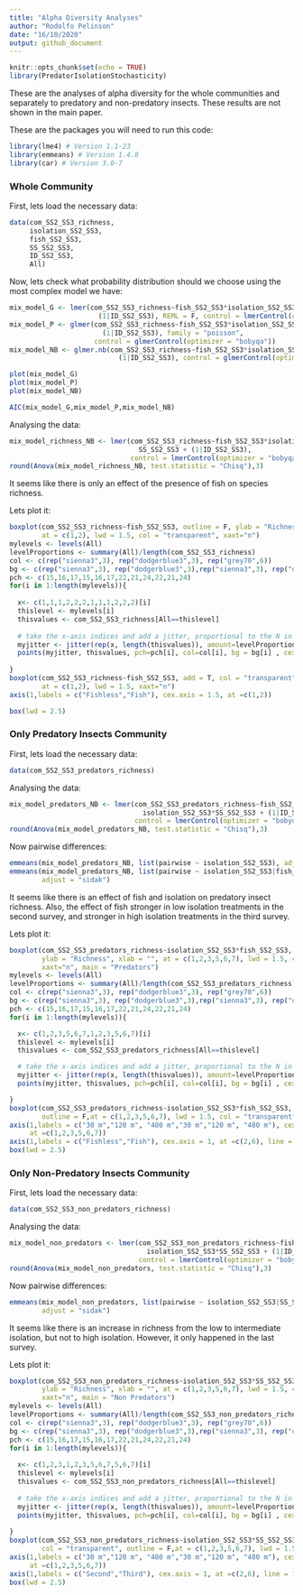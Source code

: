 ```yaml
---
title: "Alpha Diversity Analyses"
author: "Rodolfo Pelinson"
date: "16/10/2020"
output: github_document
---
```


```r
knitr::opts_chunk$set(echo = TRUE)
library(PredatorIsolationStochasticity)
```


These are the analyses of alpha diversity for the whole communities and separately to predatory and non-predatory insects. These results are not shown in the main paper.

These are the packages you will need to run this code:
```r
library(lme4) # Version 1.1-23
library(emmeans) # Version 1.4.8
library(car) # Version 3.0-7
```


### Whole Community
First, lets load the necessary data:
```r
data(com_SS2_SS3_richness,
     isolation_SS2_SS3,
     fish_SS2_SS3,
     SS_SS2_SS3,
     ID_SS2_SS3,
     All)
```


Now, lets check what probability distribution should we choose using the most complex model we have:
```r
mix_model_G <- lmer(com_SS2_SS3_richness~fish_SS2_SS3*isolation_SS2_SS3*SS_SS2_SS3 +
                      (1|ID_SS2_SS3), REML = F, control = lmerControl(optimizer = "bobyqa"))
mix_model_P <- glmer(com_SS2_SS3_richness~fish_SS2_SS3*isolation_SS2_SS3*SS_SS2_SS3 +
                       (1|ID_SS2_SS3), family = "poisson",
                     control = glmerControl(optimizer = "bobyqa"))
mix_model_NB <- glmer.nb(com_SS2_SS3_richness~fish_SS2_SS3*isolation_SS2_SS3*SS_SS2_SS3 +
                           (1|ID_SS2_SS3), control = glmerControl(optimizer = "bobyqa"))

plot(mix_model_G)
plot(mix_model_P)
plot(mix_model_NB)

AIC(mix_model_G,mix_model_P,mix_model_NB)
```


Analysing the data:
```r
mix_model_richness_NB <- lmer(com_SS2_SS3_richness~fish_SS2_SS3*isolation_SS2_SS3*
                                SS_SS2_SS3 + (1|ID_SS2_SS3),
                              control = lmerControl(optimizer = "bobyqa"))
round(Anova(mix_model_richness_NB, test.statistic = "Chisq"),3)
```
It seems like there is only an effect of the presence of fish on species richness.

Lets plot it:
```r
boxplot(com_SS2_SS3_richness~fish_SS2_SS3, outline = F, ylab = "Richness", xlab = "",
        at = c(1,2), lwd = 1.5, col = "transparent", xaxt="n")
mylevels <- levels(All)
levelProportions <- summary(All)/length(com_SS2_SS3_richness)
col <- c(rep("sienna3",3), rep("dodgerblue3",3), rep("grey70",6))
bg <- c(rep("sienna3",3), rep("dodgerblue3",3),rep("sienna3",3), rep("dodgerblue3",3))
pch <- c(15,16,17,15,16,17,22,21,24,22,21,24)
for(i in 1:length(mylevels)){
  
  x<- c(1,1,1,2,2,2,1,1,1,2,2,2)[i]
  thislevel <- mylevels[i]
  thisvalues <- com_SS2_SS3_richness[All==thislevel]
  
  # take the x-axis indices and add a jitter, proportional to the N in each level
  myjitter <- jitter(rep(x, length(thisvalues)), amount=levelProportions[i]/0.3)
  points(myjitter, thisvalues, pch=pch[i], col=col[i], bg = bg[i] , cex = 1.5, lwd = 3) 
  
}
boxplot(com_SS2_SS3_richness~fish_SS2_SS3, add = T, col = "transparent", outline = F,
        at = c(1,2), lwd = 1.5, xaxt="n")
axis(1,labels = c("Fishless","Fish"), cex.axis = 1.5, at =c(1,2))

box(lwd = 2.5)
```




### Only Predatory Insects Community
First, lets load the necessary data:
```r
data(com_SS2_SS3_predators_richness)
```

Analysing the data:
```r
mix_model_predators_NB <- lmer(com_SS2_SS3_predators_richness~fish_SS2_SS3*
                                 isolation_SS2_SS3*SS_SS2_SS3 + (1|ID_SS2_SS3),
                               control = lmerControl(optimizer = "bobyqa"))
round(Anova(mix_model_predators_NB, test.statistic = "Chisq"),3)
```

Now pairwise differences:
```r
emmeans(mix_model_predators_NB, list(pairwise ~ isolation_SS2_SS3), adjust = "sidak")
emmeans(mix_model_predators_NB, list(pairwise ~ isolation_SS2_SS3|fish_SS2_SS3|SS_SS2_SS3),
        adjust = "sidak")
```
It seems like there is an effect of fish and isolation on predatory insect richness. Also, the effect of fish stronger in low isolation treatments in the second survey, and stronger in high isolation treatments in the third survey.


Lets plot it:
```r
boxplot(com_SS2_SS3_predators_richness~isolation_SS2_SS3*fish_SS2_SS3, outline = F,
        ylab = "Richness", xlab = "", at = c(1,2,3,5,6,7), lwd = 1.5, col = "transparent",
        xaxt="n", main = "Predators")
mylevels <- levels(All)
levelProportions <- summary(All)/length(com_SS2_SS3_predators_richness)
col <- c(rep("sienna3",3), rep("dodgerblue3",3), rep("grey70",6))
bg <- c(rep("sienna3",3), rep("dodgerblue3",3),rep("sienna3",3), rep("dodgerblue3",3))
pch <- c(15,16,17,15,16,17,22,21,24,22,21,24)
for(i in 1:length(mylevels)){

  x<- c(1,2,3,5,6,7,1,2,3,5,6,7)[i]
  thislevel <- mylevels[i]
  thisvalues <- com_SS2_SS3_predators_richness[All==thislevel]

  # take the x-axis indices and add a jitter, proportional to the N in each level
  myjitter <- jitter(rep(x, length(thisvalues)), amount=levelProportions[i]/0.8)
  points(myjitter, thisvalues, pch=pch[i], col=col[i], bg = bg[i] , cex = 1.5, lwd = 3)

}
boxplot(com_SS2_SS3_predators_richness~isolation_SS2_SS3*fish_SS2_SS3, add = T,
        outline = F,at = c(1,2,3,5,6,7), lwd = 1.5, col = "transparent", xaxt="n")
axis(1,labels = c("30 m","120 m", "480 m","30 m","120 m", "480 m"), cex.axis = 0.8,
     at =c(1,2,3,5,6,7))
axis(1,labels = c("Fishless","Fish"), cex.axis = 1, at =c(2,6), line = 1.5, tick = F )
box(lwd = 2.5)


```





### Only Non-Predatory Insects Community
First, lets load the necessary data:
```r
data(com_SS2_SS3_non_predators_richness)
```

Analysing the data:
```r
mix_model_non_predators <- lmer(com_SS2_SS3_non_predators_richness~fish_SS2_SS3*
                                  isolation_SS2_SS3*SS_SS2_SS3 + (1|ID_SS2_SS3),
                                control = lmerControl(optimizer = "bobyqa"))
round(Anova(mix_model_non_predators, test.statistic = "Chisq"),3)
```

Now pairwise differences:
```r
emmeans(mix_model_non_predators, list(pairwise ~ isolation_SS2_SS3|SS_SS2_SS3),
        adjust = "sidak")
```
It seems like there is an increase in richness from the low to intermediate isolation, but not to high isolation. However, it only happened in the last survey.


Lets plot it:
```r
boxplot(com_SS2_SS3_non_predators_richness~isolation_SS2_SS3*SS_SS2_SS3, outline = F,
        ylab = "Richness", xlab = "", at = c(1,2,3,5,6,7), lwd = 1.5, col = "transparent",
        xaxt="n", main = "Non Predators")
mylevels <- levels(All)
levelProportions <- summary(All)/length(com_SS2_SS3_non_predators_richness)
col <- c(rep("sienna3",3), rep("dodgerblue3",3), rep("grey70",6))
bg <- c(rep("sienna3",3), rep("dodgerblue3",3),rep("sienna3",3), rep("dodgerblue3",3))
pch <- c(15,16,17,15,16,17,22,21,24,22,21,24)
for(i in 1:length(mylevels)){
  
  x<- c(1,2,3,1,2,3,5,6,7,5,6,7)[i]
  thislevel <- mylevels[i]
  thisvalues <- com_SS2_SS3_non_predators_richness[All==thislevel]
  
  # take the x-axis indices and add a jitter, proportional to the N in each level
  myjitter <- jitter(rep(x, length(thisvalues)), amount=levelProportions[i]/0.3)
  points(myjitter, thisvalues, pch=pch[i], col=col[i], bg = bg[i] , cex = 1.5, lwd = 3) 
  
}
boxplot(com_SS2_SS3_non_predators_richness~isolation_SS2_SS3*SS_SS2_SS3, add = T,
        col = "transparent", outline = F,at = c(1,2,3,5,6,7), lwd = 1.5,  xaxt="n") 
axis(1,labels = c("30 m","120 m", "480 m","30 m","120 m", "480 m"), cex.axis = 0.8,
     at =c(1,2,3,5,6,7))
axis(1,labels = c("Second","Third"), cex.axis = 1, at =c(2,6), line = 1.5, tick = F )
box(lwd = 2.5)
```
